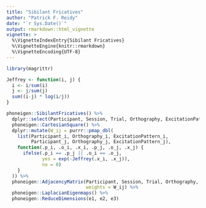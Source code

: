 ```yaml
---
title: "Sibilant Fricatives"
author: "Patrick F. Reidy"
date: "`r Sys.Date()`"
output: rmarkdown::html_vignette
vignette: >
  %\VignetteIndexEntry{Sibilant Fricatives}
  %\VignetteEngine{knitr::rmarkdown}
  %\VignetteEncoding{UTF-8}
---
```


```r
library(magrittr)
```


```r
Jeffrey <- function(i, j) {
  i <- i/sum(i)
  j <- j/sum(j)
  sum((i-j) * log(i/j))
}
```


```r
phoneigen::SibilantFricatives() %>%
  dplyr::select(Participant, Session, Trial, Orthography, ExcitationPattern) %>%
  phoneigen::CartesianSquare() %>%
  dplyr::mutate(W_ij = purrr::pmap_dbl(
    list(Participant_i, Orthography_i, ExcitationPattern_i, 
         Participant_j, Orthography_j, ExcitationPattern_j),
    function(.p_i, .o_i, .x_i, .p_j, .o_j, .x_j) {
      ifelse(.p_i == .p_j || .o_i == .o_j, 
             yes = exp(-Jeffrey(.x_i, .x_j)), 
             no = 0)
    }
  )) %>%
  phoneigen::AdjacencyMatrix(Participant, Session, Trial, Orthography,
                             weights = W_ij) %>%
  phoneigen::LaplacianEigenmaps() %>%
  phoneigen::ReduceDimensions(e1, e2, e3)
```
